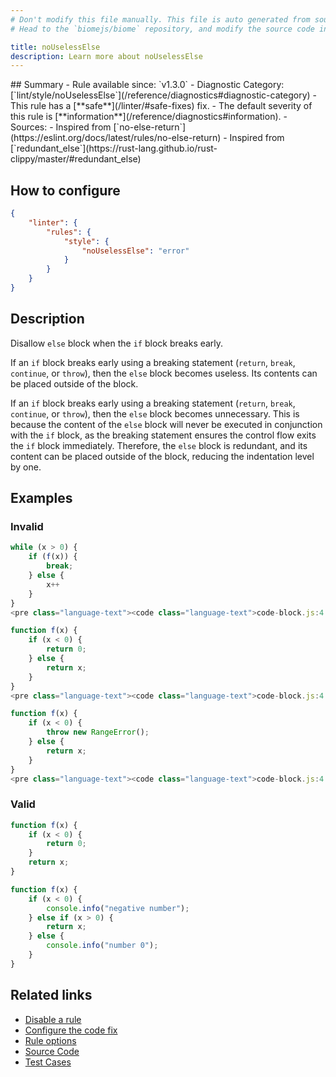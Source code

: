 ```yaml
---
# Don't modify this file manually. This file is auto generated from source, and you will lose your changes next time the website is built.
# Head to the `biomejs/biome` repository, and modify the source code in there.

title: noUselessElse
description: Learn more about noUselessElse
---
```


<Tabs>
<TabItem label="JavaScript (and super languages)" icon="seti:javascript">
## Summary
- Rule available since: `v1.3.0`
- Diagnostic Category: [`lint/style/noUselessElse`](/reference/diagnostics#diagnostic-category)
- This rule has a [**safe**](/linter/#safe-fixes) fix.
- The default severity of this rule is [**information**](/reference/diagnostics#information).
- Sources: 
  - Inspired from [`no-else-return`](https://eslint.org/docs/latest/rules/no-else-return)
  - Inspired from [`redundant_else`](https://rust-lang.github.io/rust-clippy/master/#redundant_else)

## How to configure
```json title="biome.json"
{
	"linter": {
		"rules": {
			"style": {
				"noUselessElse": "error"
			}
		}
	}
}

```
## Description
Disallow `else` block when the `if` block breaks early.

If an `if` block breaks early using a breaking statement (`return`, `break`, `continue`, or `throw`),
then the `else` block becomes useless.
Its contents can be placed outside of the block.

If an `if` block breaks early using a breaking statement (`return`, `break`, `continue`, or `throw`),
then the `else` block becomes unnecessary.
This is because the content of the `else` block will never be executed in conjunction with the `if` block,
as the breaking statement ensures the control flow exits the `if` block immediately.
Therefore, the `else` block is redundant, and its content can be placed outside of the block,
reducing the indentation level by one.

## Examples

### Invalid

```js
while (x > 0) {
    if (f(x)) {
        break;
    } else {
        x++
    }
}
<pre class="language-text"><code class="language-text">code-block.js:4:7 <a href="https://biomejs.dev/linter/rules/no-useless-else">lint/style/noUselessElse</a> <span style="color: #000; background-color: #ddd;"> FIXABLE </span> ━━━━━━━━━━━━━━━━━━━━━━━━━━━━━━━━━━━━━━━━━━━━━━━<br /><br />  <strong><span style="color: lightgreen;">ℹ</span></strong> <span style="color: lightgreen;">This </span><span style="color: lightgreen;"><strong>else</strong></span><span style="color: lightgreen;"> clause can be omitted because previous branches break early.</span><br />  <br />    <strong>2 │ </strong>    if (f(x)) &#123;<br />    <strong>3 │ </strong>        break;<br />  <strong><span style="color: Tomato;">&gt;</span></strong> <strong>4 │ </strong>    &#125; else &#123;<br />   <strong>   │ </strong>      <strong><span style="color: Tomato;">^</span></strong><strong><span style="color: Tomato;">^</span></strong><strong><span style="color: Tomato;">^</span></strong><strong><span style="color: Tomato;">^</span></strong><strong><span style="color: Tomato;">^</span></strong><strong><span style="color: Tomato;">^</span></strong><br />  <strong><span style="color: Tomato;">&gt;</span></strong> <strong>5 │ </strong>        x++<br />  <strong><span style="color: Tomato;">&gt;</span></strong> <strong>6 │ </strong>    &#125;<br />   <strong>   │ </strong>    <strong><span style="color: Tomato;">^</span></strong><br />    <strong>7 │ </strong>&#125;<br />    <strong>8 │ </strong><br />  <br />  <strong><span style="color: lightgreen;">ℹ</span></strong> <span style="color: lightgreen;">Safe fix</span><span style="color: lightgreen;">: </span><span style="color: lightgreen;">Omit the </span><span style="color: lightgreen;"><strong>else</strong></span><span style="color: lightgreen;"> clause.</span><br />  <br />    <strong>2</strong> <strong>2</strong><strong> │ </strong>      if (f(x)) &#123;<br />    <strong>3</strong> <strong>3</strong><strong> │ </strong>          break;<br />    <strong>4</strong>  <strong> │ </strong><span style="color: Tomato;">-</span> <span style="color: Tomato;"><span style="opacity: 0.8;">·</span></span><span style="color: Tomato;"><span style="opacity: 0.8;">·</span></span><span style="color: Tomato;"><span style="opacity: 0.8;">·</span></span><span style="color: Tomato;"><span style="opacity: 0.8;">·</span></span><span style="color: Tomato;">&#125;</span><span style="color: Tomato;"><span style="opacity: 0.8;"><strong>·</strong></span></span><span style="color: Tomato;"><strong>e</strong></span><span style="color: Tomato;"><strong>l</strong></span><span style="color: Tomato;"><strong>s</strong></span><span style="color: Tomato;"><strong>e</strong></span><span style="color: Tomato;"><span style="opacity: 0.8;"><strong>·</strong></span></span><span style="color: Tomato;"><strong>&#123;</strong></span><br />      <strong>4</strong><strong> │ </strong><span style="color: MediumSeaGreen;">+</span> <span style="color: MediumSeaGreen;"><span style="opacity: 0.8;">·</span></span><span style="color: MediumSeaGreen;"><span style="opacity: 0.8;">·</span></span><span style="color: MediumSeaGreen;"><span style="opacity: 0.8;">·</span></span><span style="color: MediumSeaGreen;"><span style="opacity: 0.8;">·</span></span><span style="color: MediumSeaGreen;">&#125;</span><br />    <strong>5</strong> <strong>5</strong><strong> │ </strong>          x++<br />    <strong>6</strong>  <strong> │ </strong><span style="color: Tomato;">-</span> <span style="color: Tomato;"><span style="opacity: 0.8;"><strong>·</strong></span></span><span style="color: Tomato;"><span style="opacity: 0.8;"><strong>·</strong></span></span><span style="color: Tomato;"><span style="opacity: 0.8;"><strong>·</strong></span></span><span style="color: Tomato;"><span style="opacity: 0.8;"><strong>·</strong></span></span><span style="color: Tomato;"><strong>&#125;</strong></span><br />    <strong>7</strong> <strong>6</strong><strong> │ </strong>  &#125;<br />    <strong>8</strong> <strong>7</strong><strong> │ </strong>  <br />  <br /></code></pre>

```

```js
function f(x) {
    if (x < 0) {
        return 0;
    } else {
        return x;
    }
}
<pre class="language-text"><code class="language-text">code-block.js:4:7 <a href="https://biomejs.dev/linter/rules/no-useless-else">lint/style/noUselessElse</a> <span style="color: #000; background-color: #ddd;"> FIXABLE </span> ━━━━━━━━━━━━━━━━━━━━━━━━━━━━━━━━━━━━━━━━━━━━━━━<br /><br />  <strong><span style="color: lightgreen;">ℹ</span></strong> <span style="color: lightgreen;">This </span><span style="color: lightgreen;"><strong>else</strong></span><span style="color: lightgreen;"> clause can be omitted because previous branches break early.</span><br />  <br />    <strong>2 │ </strong>    if (x &lt; 0) &#123;<br />    <strong>3 │ </strong>        return 0;<br />  <strong><span style="color: Tomato;">&gt;</span></strong> <strong>4 │ </strong>    &#125; else &#123;<br />   <strong>   │ </strong>      <strong><span style="color: Tomato;">^</span></strong><strong><span style="color: Tomato;">^</span></strong><strong><span style="color: Tomato;">^</span></strong><strong><span style="color: Tomato;">^</span></strong><strong><span style="color: Tomato;">^</span></strong><strong><span style="color: Tomato;">^</span></strong><br />  <strong><span style="color: Tomato;">&gt;</span></strong> <strong>5 │ </strong>        return x;<br />  <strong><span style="color: Tomato;">&gt;</span></strong> <strong>6 │ </strong>    &#125;<br />   <strong>   │ </strong>    <strong><span style="color: Tomato;">^</span></strong><br />    <strong>7 │ </strong>&#125;<br />    <strong>8 │ </strong><br />  <br />  <strong><span style="color: lightgreen;">ℹ</span></strong> <span style="color: lightgreen;">Safe fix</span><span style="color: lightgreen;">: </span><span style="color: lightgreen;">Omit the </span><span style="color: lightgreen;"><strong>else</strong></span><span style="color: lightgreen;"> clause.</span><br />  <br />    <strong>2</strong> <strong>2</strong><strong> │ </strong>      if (x &lt; 0) &#123;<br />    <strong>3</strong> <strong>3</strong><strong> │ </strong>          return 0;<br />    <strong>4</strong>  <strong> │ </strong><span style="color: Tomato;">-</span> <span style="color: Tomato;"><span style="opacity: 0.8;">·</span></span><span style="color: Tomato;"><span style="opacity: 0.8;">·</span></span><span style="color: Tomato;"><span style="opacity: 0.8;">·</span></span><span style="color: Tomato;"><span style="opacity: 0.8;">·</span></span><span style="color: Tomato;">&#125;</span><span style="color: Tomato;"><span style="opacity: 0.8;"><strong>·</strong></span></span><span style="color: Tomato;"><strong>e</strong></span><span style="color: Tomato;"><strong>l</strong></span><span style="color: Tomato;"><strong>s</strong></span><span style="color: Tomato;"><strong>e</strong></span><span style="color: Tomato;"><span style="opacity: 0.8;"><strong>·</strong></span></span><span style="color: Tomato;"><strong>&#123;</strong></span><br />      <strong>4</strong><strong> │ </strong><span style="color: MediumSeaGreen;">+</span> <span style="color: MediumSeaGreen;"><span style="opacity: 0.8;">·</span></span><span style="color: MediumSeaGreen;"><span style="opacity: 0.8;">·</span></span><span style="color: MediumSeaGreen;"><span style="opacity: 0.8;">·</span></span><span style="color: MediumSeaGreen;"><span style="opacity: 0.8;">·</span></span><span style="color: MediumSeaGreen;">&#125;</span><br />    <strong>5</strong> <strong>5</strong><strong> │ </strong>          return x;<br />    <strong>6</strong>  <strong> │ </strong><span style="color: Tomato;">-</span> <span style="color: Tomato;"><span style="opacity: 0.8;"><strong>·</strong></span></span><span style="color: Tomato;"><span style="opacity: 0.8;"><strong>·</strong></span></span><span style="color: Tomato;"><span style="opacity: 0.8;"><strong>·</strong></span></span><span style="color: Tomato;"><span style="opacity: 0.8;"><strong>·</strong></span></span><span style="color: Tomato;"><strong>&#125;</strong></span><br />    <strong>7</strong> <strong>6</strong><strong> │ </strong>  &#125;<br />    <strong>8</strong> <strong>7</strong><strong> │ </strong>  <br />  <br /></code></pre>

```

```js
function f(x) {
    if (x < 0) {
        throw new RangeError();
    } else {
        return x;
    }
}
<pre class="language-text"><code class="language-text">code-block.js:4:7 <a href="https://biomejs.dev/linter/rules/no-useless-else">lint/style/noUselessElse</a> <span style="color: #000; background-color: #ddd;"> FIXABLE </span> ━━━━━━━━━━━━━━━━━━━━━━━━━━━━━━━━━━━━━━━━━━━━━━━<br /><br />  <strong><span style="color: lightgreen;">ℹ</span></strong> <span style="color: lightgreen;">This </span><span style="color: lightgreen;"><strong>else</strong></span><span style="color: lightgreen;"> clause can be omitted because previous branches break early.</span><br />  <br />    <strong>2 │ </strong>    if (x &lt; 0) &#123;<br />    <strong>3 │ </strong>        throw new RangeError();<br />  <strong><span style="color: Tomato;">&gt;</span></strong> <strong>4 │ </strong>    &#125; else &#123;<br />   <strong>   │ </strong>      <strong><span style="color: Tomato;">^</span></strong><strong><span style="color: Tomato;">^</span></strong><strong><span style="color: Tomato;">^</span></strong><strong><span style="color: Tomato;">^</span></strong><strong><span style="color: Tomato;">^</span></strong><strong><span style="color: Tomato;">^</span></strong><br />  <strong><span style="color: Tomato;">&gt;</span></strong> <strong>5 │ </strong>        return x;<br />  <strong><span style="color: Tomato;">&gt;</span></strong> <strong>6 │ </strong>    &#125;<br />   <strong>   │ </strong>    <strong><span style="color: Tomato;">^</span></strong><br />    <strong>7 │ </strong>&#125;<br />    <strong>8 │ </strong><br />  <br />  <strong><span style="color: lightgreen;">ℹ</span></strong> <span style="color: lightgreen;">Safe fix</span><span style="color: lightgreen;">: </span><span style="color: lightgreen;">Omit the </span><span style="color: lightgreen;"><strong>else</strong></span><span style="color: lightgreen;"> clause.</span><br />  <br />    <strong>2</strong> <strong>2</strong><strong> │ </strong>      if (x &lt; 0) &#123;<br />    <strong>3</strong> <strong>3</strong><strong> │ </strong>          throw new RangeError();<br />    <strong>4</strong>  <strong> │ </strong><span style="color: Tomato;">-</span> <span style="color: Tomato;"><span style="opacity: 0.8;">·</span></span><span style="color: Tomato;"><span style="opacity: 0.8;">·</span></span><span style="color: Tomato;"><span style="opacity: 0.8;">·</span></span><span style="color: Tomato;"><span style="opacity: 0.8;">·</span></span><span style="color: Tomato;">&#125;</span><span style="color: Tomato;"><span style="opacity: 0.8;"><strong>·</strong></span></span><span style="color: Tomato;"><strong>e</strong></span><span style="color: Tomato;"><strong>l</strong></span><span style="color: Tomato;"><strong>s</strong></span><span style="color: Tomato;"><strong>e</strong></span><span style="color: Tomato;"><span style="opacity: 0.8;"><strong>·</strong></span></span><span style="color: Tomato;"><strong>&#123;</strong></span><br />      <strong>4</strong><strong> │ </strong><span style="color: MediumSeaGreen;">+</span> <span style="color: MediumSeaGreen;"><span style="opacity: 0.8;">·</span></span><span style="color: MediumSeaGreen;"><span style="opacity: 0.8;">·</span></span><span style="color: MediumSeaGreen;"><span style="opacity: 0.8;">·</span></span><span style="color: MediumSeaGreen;"><span style="opacity: 0.8;">·</span></span><span style="color: MediumSeaGreen;">&#125;</span><br />    <strong>5</strong> <strong>5</strong><strong> │ </strong>          return x;<br />    <strong>6</strong>  <strong> │ </strong><span style="color: Tomato;">-</span> <span style="color: Tomato;"><span style="opacity: 0.8;"><strong>·</strong></span></span><span style="color: Tomato;"><span style="opacity: 0.8;"><strong>·</strong></span></span><span style="color: Tomato;"><span style="opacity: 0.8;"><strong>·</strong></span></span><span style="color: Tomato;"><span style="opacity: 0.8;"><strong>·</strong></span></span><span style="color: Tomato;"><strong>&#125;</strong></span><br />    <strong>7</strong> <strong>6</strong><strong> │ </strong>  &#125;<br />    <strong>8</strong> <strong>7</strong><strong> │ </strong>  <br />  <br /></code></pre>

```

### Valid

```js
function f(x) {
    if (x < 0) {
        return 0;
    }
    return x;
}
```

```js
function f(x) {
    if (x < 0) {
        console.info("negative number");
    } else if (x > 0) {
        return x;
    } else {
        console.info("number 0");
    }
}
```

## Related links

- [Disable a rule](/linter/#disable-a-rule)
- [Configure the code fix](/linter#configure-the-code-fix)
- [Rule options](/linter/#rule-options)
- [Source Code](https://github.com/biomejs/biome/blob/main/crates/biome_js_analyze/src/lint/style/no_useless_else.rs)
- [Test Cases](https://github.com/biomejs/biome/blob/main/crates/biome_js_analyze/tests/specs/style/noUselessElse)

</TabItem>
</Tabs>


